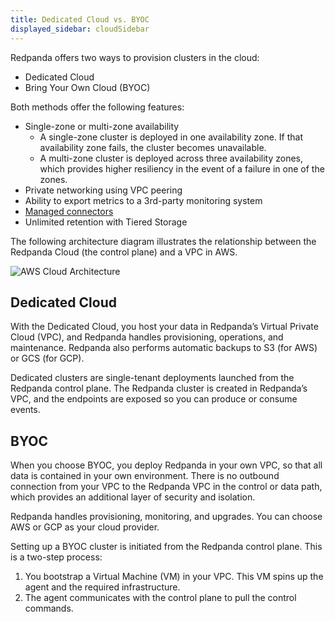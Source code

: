 ```yaml
---
title: Dedicated Cloud vs. BYOC
displayed_sidebar: cloudSidebar
---
```


<head>
    <meta name="title" content="Redpanda Cloud Overview | Redpanda Docs"/>
    <meta name="description" content="Redpanda Cloud offers two ways to create a cluster: Dedicated Cloud and Bring Your Own Cloud (BYOC)."/>
</head>

Redpanda offers two ways to provision clusters in the cloud:
* Dedicated Cloud
* Bring Your Own Cloud (BYOC)

Both methods offer the following features:
* Single-zone or multi-zone availability
    * A single-zone cluster is deployed in one availability zone. If that availability zone fails, the cluster becomes unavailable.
    * A multi-zone cluster is deployed across three availability zones, which provides higher resiliency in the event of a failure in one of the zones.
* Private networking using VPC peering
* Ability to export metrics to a 3rd-party monitoring system
* [Managed connectors](/docs/cloud/managed-connectors)
* Unlimited retention with Tiered Storage

The following architecture diagram illustrates the relationship between the Redpanda Cloud (the control plane) and a VPC in AWS.

![AWS Cloud Architecture](./control-plane.png)

## Dedicated Cloud

With the Dedicated Cloud, you host your data in Redpanda’s Virtual Private Cloud (VPC), and Redpanda handles provisioning, operations, and maintenance. Redpanda also performs automatic backups to S3 (for AWS) or GCS (for GCP).

Dedicated clusters are single-tenant deployments launched from the Redpanda control plane. The Redpanda cluster is created in Redpanda’s VPC, and the endpoints are exposed so you can produce or consume events. 

## BYOC

When you choose BYOC, you deploy Redpanda in your own VPC, so that all data is contained in your own environment. There is no outbound connection from your VPC to the Redpanda VPC in the control or data path, which provides an additional layer of security and isolation. 

Redpanda handles provisioning, monitoring, and upgrades. You can choose AWS or GCP as your cloud provider.

Setting up a BYOC cluster is initiated from the Redpanda control plane. This is a two-step process:
1. You bootstrap a Virtual Machine (VM) in your VPC. This VM spins up the agent and the required infrastructure.
2. The agent communicates with the control plane to pull the control commands.
